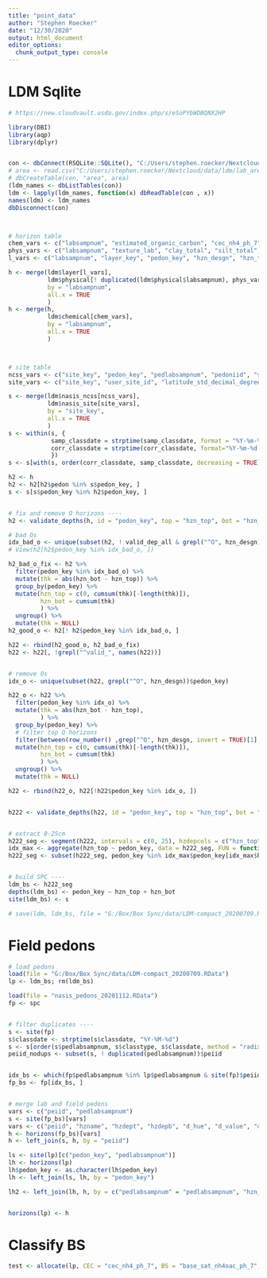 ```yaml
---
title: "point_data"
author: "Stephen Roecker"
date: "12/30/2020"
output: html_document
editor_options: 
  chunk_output_type: console
---
```


# LDM Sqlite

```r

# https://new.cloudvault.usda.gov/index.php/s/eSoPYbWDBQNX2HP

library(DBI)
library(aqp)
library(dplyr)


con <- dbConnect(RSQLite::SQLite(), "C:/Users/stephen.roecker/Nextcloud/data/ldm/LDM-compact_20200709.sqlite")
# area <- read.csv("C:/Users/stephen.roecker/Nextcloud/data/ldm/lab_area.txt", stringsAsFactors = FALSE)
# dbCreateTable(con, "area", area)
(ldm_names <- dbListTables(con))
ldm <- lapply(ldm_names, function(x) dbReadTable(con , x))
names(ldm) <- ldm_names
dbDisconnect(con)



# horizon table
chem_vars <- c("labsampnum", "estimated_organic_carbon", "cec_nh4_ph_7", "base_sat_nh4oac_ph_7")
phys_vars <- c("labsampnum", "texture_lab", "clay_total", "silt_total", "sand_total", "total_frag_wt_pct_gt_2_mm_ws", "bulk_density_third_bar", "estimated_organic_matter")
l_vars <- c("labsampnum", "layer_key", "pedon_key", "hzn_desgn", "hzn_top", "hzn_bot", "texture_description", "stratified_textures_flag")

h <- merge(ldm$layer[l_vars],
           ldm$physical[! duplicated(ldm$physical$labsampnum), phys_vars],
           by = "labsampnum",
           all.x = TRUE
           )
h <- merge(h, 
           ldm$chemical[chem_vars],
           by = "labsampnum",
           all.x = TRUE
           )



# site table
ncss_vars <- c("site_key", "pedon_key", "pedlabsampnum", "pedoniid", "samp_name", "corr_name", "samp_classdate", "corr_classdate")
site_vars <- c("site_key", "user_site_id", "latitude_std_decimal_degrees", "longitude_std_decimal_degrees")

s <- merge(ldm$nasis_ncss[ncss_vars],
           ldm$nasis_site[site_vars],
           by = "site_key",
           all.x = TRUE
           )
s <- within(s, {
            samp_classdate = strptime(samp_classdate, format = "%Y-%m-%d %H:%M:%S")
            corr_classdate = strptime(corr_classdate, format="%Y-%m-%d %H:%M:%S")
            })
s <- s[with(s, order(corr_classdate, samp_classdate, decreasing = TRUE)), ]

h2 <- h
h2 <- h2[h2$pedon %in% s$pedon_key, ]
s <- s[s$pedon_key %in% h2$pedon_key, ]


# fix and remove O horizons ----
h2 <- validate_depths(h, id = "pedon_key", top = "hzn_top", bot = "hzn_bot")

# bad Os
idx_bad_o <- unique(subset(h2, ! valid_dep_all & grepl("^O", hzn_desgn))$pedon_key)
# View(h2[h2$pedon_key %in% idx_bad_o, ])

h2_bad_o_fix <- h2 %>%
  filter(pedon_key %in% idx_bad_o) %>%
  mutate(thk = abs(hzn_bot - hzn_top)) %>%
  group_by(pedon_key) %>%
  mutate(hzn_top = c(0, cumsum(thk)[-length(thk)]),
         hzn_bot = cumsum(thk)
         ) %>%
  ungroup() %>%
  mutate(thk = NULL)
h2_good_o <- h2[! h2$pedon_key %in% idx_bad_o, ]

h22 <- rbind(h2_good_o, h2_bad_o_fix)
h22 <- h22[, !grepl("^valid_", names(h22))]


# remove Os
idx_o <- unique(subset(h22, grepl("^O", hzn_desgn))$pedon_key)

h22_o <- h22 %>%
  filter(pedon_key %in% idx_o) %>%
  mutate(thk = abs(hzn_bot - hzn_top),
         ) %>%
  group_by(pedon_key) %>%
  # filter top O horizons
  filter(between(row_number() ,grep("^O", hzn_desgn, invert = TRUE)[1], n())) %>%
  mutate(hzn_top = c(0, cumsum(thk)[-length(thk)]),
         hzn_bot = cumsum(thk)
         ) %>%
  ungroup() %>%
  mutate(thk = NULL)

h22 <- rbind(h22_o, h22[!h22$pedon_key %in% idx_o, ])


h222 <- validate_depths(h22, id = "pedon_key", top = "hzn_top", bot = "hzn_bot", order = TRUE, pad_bot = TRUE, rmHzErrors = TRUE)


# extract 0-25cm
h222_seg <- segment(h222, intervals = c(0, 25), hzdepcols = c("hzn_top", "hzn_bot"))
idx_max <- aggregate(hzn_top ~ pedon_key, data = h222_seg, FUN = function(x) max(x, na.rm = TRUE) <= 25, na.action = na.pass)
h222_seg <- subset(h222_seg, pedon_key %in% idx_max$pedon_key[idx_max$hzn_top == TRUE])


# build SPC ----
ldm_bs <- h222_seg
depths(ldm_bs) <- pedon_key ~ hzn_top + hzn_bot
site(ldm_bs) <- s

# save(ldm, ldm_bs, file = "G:/Box/Box Sync/data/LDM-compact_20200709.RData")

```


# Field pedons

```r

# load pedons
load(file = "G:/Box/Box Sync/data/LDM-compact_20200709.RData")
lp <- ldm_bs; rm(ldm_bs)

load(file = "nasis_pedons_20201112.RData")
fp <- spc


# filter duplicates ----
s <- site(fp)
s$classdate <- strptime(s$classdate, "%Y-%M-%d")
s <- s[order(s$pedlabsampnum, s$classtype, s$classdate, method = "radix", decreasing = c(FALSE, FALSE, TRUE)), ]
peiid_nodups <- subset(s, ! duplicated(pedlabsampnum))$peiid


idx_bs <- which(fp$pedlabsampnum %in% lp$pedlabsampnum & site(fp)$peiid %in% peiid_nodups)
fp_bs <- fp[idx_bs, ]


# merge lab and field pedons
vars <- c("peiid", "pedlabsampnum")
s <- site(fp_bs)[vars]
vars <- c("peiid", "hzname", "hzdept", "hzdepb", "d_hue", "d_value", "d_chroma", "m_hue", "m_value", "m_chroma")
h <- horizons(fp_bs)[vars]
h <- left_join(s, h, by = "peiid")

ls <- site(lp)[c("pedon_key", "pedlabsampnum")]
lh <- horizons(lp)
lh$pedon_key <- as.character(lh$pedon_key)
lh <- left_join(ls, lh, by = "pedon_key")

lh2 <- left_join(lh, h, by = c("pedlabsampnum" = "pedlabsampnum", "hzn_top" = "hzdept", "hzn_bot" = "hzdepb"))


horizons(lp) <- h


```


# Classify BS

```r

test <- allocate(lp, CEC = "cec_nh4_ph_7", BS = "base_sat_nh4oac_ph_7", to = "FAO Black Soil")

```